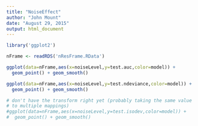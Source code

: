 ```yaml
---
title: "NoiseEffect"
author: "John Mount"
date: "August 29, 2015"
output: html_document
---
```



```r
library('ggplot2')

nFrame <- readRDS('nResFrame.RData')

ggplot(data=nFrame,aes(x=noiseLevel,y=test.auc,color=model)) +
  geom_point() + geom_smooth()

ggplot(data=nFrame,aes(x=noiseLevel,y=test.ndeviance,color=model)) +
  geom_point() + geom_smooth()

# don't have the transform right yet (probably taking the same value
# to multiple mappings)
#ggplot(data=nFrame,aes(x=noiseLevel,y=test.isodev,color=model)) +
#  geom_point() + geom_smooth()

```

